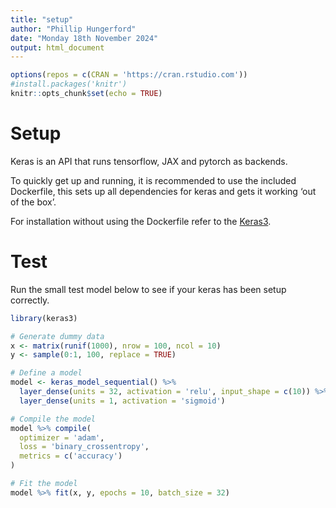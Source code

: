 ```yaml
---
title: "setup"
author: "Phillip Hungerford"
date: "Monday 18th November 2024"
output: html_document
---
```


```r
options(repos = c(CRAN = 'https://cran.rstudio.com'))
#install.packages('knitr')
knitr::opts_chunk$set(echo = TRUE)
```

# Setup

Keras is an API that runs tensorflow, JAX and pytorch as backends. 

To quickly get up and running, it is recommended to use the included Dockerfile, this sets up all dependencies for keras and gets it working 'out of the box'. 

For installation without using the Dockerfile refer to the [Keras3](https://keras3.posit.co/articles/getting_started.html#installation).

# Test

Run the small test model below to see if your keras has been setup correctly. 

```r

library(keras3)

# Generate dummy data
x <- matrix(runif(1000), nrow = 100, ncol = 10)
y <- sample(0:1, 100, replace = TRUE)

# Define a model
model <- keras_model_sequential() %>%
  layer_dense(units = 32, activation = 'relu', input_shape = c(10)) %>%
  layer_dense(units = 1, activation = 'sigmoid')

# Compile the model
model %>% compile(
  optimizer = 'adam',
  loss = 'binary_crossentropy',
  metrics = c('accuracy')
)

# Fit the model
model %>% fit(x, y, epochs = 10, batch_size = 32)
```

